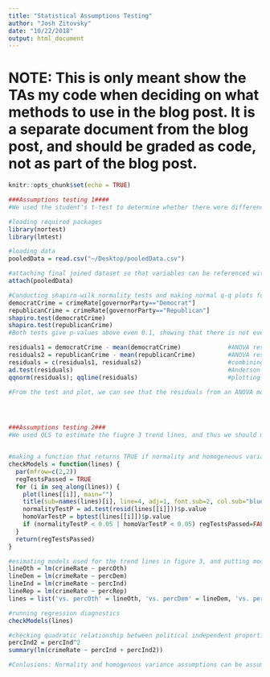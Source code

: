```yaml
---
title: "Statistical Assumptions Testing"
author: "Josh Zitovsky"
date: "10/22/2018"
output: html_document
---
```


# NOTE: This is only meant show the TAs my code when deciding on what methods to use in the blog post. It is a separate document from the blog post, and should be graded as code, not as part of the blog post.

```r
knitr::opts_chunk$set(echo = TRUE)
```


```r
###Assumptions testing 1####
#We used the student's t-test to determine whether there were differences in crime rates between governing parties, and thus we should make sure that the conclusions from this t-test is accurate

#loading required packages
library(nortest)
library(lmtest)

#loading data
pooledData = read.csv("~/Desktop/pooledData.csv")

#attaching final joined dataset so that variables can be referenced without having to do 'pooledData$' every time
attach(pooledData)

#Conducting shapiro-wilk normality tests and making normal q-q plots for Democrat and Republican crime rates
democratCrime = crimeRate[governorParty=="Democrat"]
republicanCrime = crimeRate[governorParty=="Republican"]
shapiro.test(democratCrime)
shapiro.test(republicanCrime)
#Both tests give p-values above even 0.1, showing that there is not even a marginally significant departure from normality detected for either group. However, as there are only 16 states governed by Democrats, the number of Democrat crime rate observations may be too small to detect if normality is approximately followed. Recall that, when variances are equal, a t-test is equivelant to an standard ANOVA test with 2 groups. For ANOVA testing, it is common to pool observations between groups together to test normality, by testing the residuals of an estimated ANOVA model. In an ANOVA model, the residuals are the observed values minus the means of their respective groups.

residuals1 = democratCrime - mean(democratCrime)             #ANOVA residuals of crime rates in democrat-led states
residuals2 = republicanCrime - mean(republicanCrime)         #ANOVA residuals of crime reates in republican-led states
residuals = c(residuals1, residuals2)                        #combining residuals
ad.test(residuals)                                           #Anderson-darling test for normality of residuals
qqnorm(residuals); qqline(residuals)                         #plotting normal q-q plot for residuals

#From the test and plot, we can see that the residuals from an ANOVA model strongly approximates a normal distribution. This further supports that crime rates within each group are normally distribution




###Assumptions testing 2###
#We used OLS to estimate the fiugre 3 trend lines, and thus we should make sure that OLS is an appropiate method for the data. Furthermore, pearson correlation estimates and pearson correlation tests are identical to the square root of the R-squared statistic and F-tests of simple linear regression. If regression assumptions, particularly of linearity, are satisfied, this implies that the use of pearson's correlation estimates and pearson's correlation tests (which were also included in figure 3) are also appropiate.


#making a function that returns TRUE if normality and homogeneous variance tests are passed for all models in an input named list, and makes residual plots for each model
checkModels = function(lines) {
  par(mfrow=c(2,2))                                                                    #fixing each figure to have all four residual graphs of each model, to improve interpretability
  regTestsPassed = TRUE                            
  for (i in seq_along(lines)) {
    plot(lines[[i]], main="")                                                           #making residual plots
    title(sub=names(lines)[i], line=4, adj=1, font.sub=2, col.sub="blue", cex.sub=1.5)  #mapping unique subtitle to each plot, so I know which plot is associated with which model
    normalityTestP = ad.test(resid(lines[[i]]))$p.value                                 #extracting p-value for normality test of the residuals
    homoVarTestP = bptest(lines[[i]])$p.value                                           #extracting p-value for homogeneous variance test of the residuals
    if (normalityTestP < 0.05 | homoVarTestP < 0.05) regTestsPassed=FALSE;              #regTestsPassed turns FALSE if either normality or homogeneous variance test p-value < 0.05
  }
  return(regTestsPassed)
}

#esimating models used for the trend lines in figure 3, and putting models into a list
lineOth = lm(crimeRate ~ percOth)
lineDem = lm(crimeRate ~ percDem)
lineInd = lm(crimeRate ~ percInd)
lineRep = lm(crimeRate ~ percRep)
lines = list('vs. percOth' = lineOth, 'vs. percDem' = lineDem, 'vs. percInd' = lineInd, 'vs. percRep' = lineRep);

#running regression diagnostics
checkModels(lines)

#checking quadratic relationship between political independent proportion and violent crime 
percInd2 = percInd^2
summary(lm(crimeRate ~ percInd + percInd2))

#Conlusions: Normality and homogenous variance assumptions can be assumed not to be violated, based on anderson-darling and bresuch-pagan tests p-values greater than 0.05, as well as the normal Q-Q plots. The residuals vs. leverage plots demonstrate no indication of influential observations (no points with a Cook's distance of greater than 1). The residuals vs. fitted graphs do not suggest strong deviations from linearity, and though political independence proportion shows a potential minor quadratic relationship, adding in a quadratic term does not make an F-test give a p-value of less than 0.05. Thus using OLS to estimate trend lines in figure 3 is appropiate. Furthermore, pearson's correlation coefficient is the same as the R-squared statistic from a simple linear regression, and a correlation test is equivelant to a model F-test. As linear regression assumptions have been satisfied (including linearity), this implies that the use of pearson's correlation tests are also appropiate. 
```
